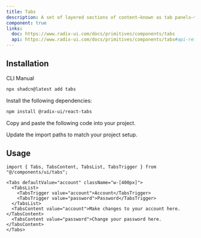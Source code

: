 ```yaml
---
title: Tabs
description: A set of layered sections of content—known as tab panels—that are displayed one at a time.
component: true
links:
  doc: https://www.radix-ui.com/docs/primitives/components/tabs
  api: https://www.radix-ui.com/docs/primitives/components/tabs#api-reference
---
```


<ComponentPreview
  name="tabs-demo"
  description="A tabs component with two forms."
/>

## Installation

<CodeTabs>

<TabsList>
  <TabsTrigger value="cli">CLI</TabsTrigger>
  <TabsTrigger value="manual">Manual</TabsTrigger>
</TabsList>
<TabsContent value="cli">

```bash
npx shadcn@latest add tabs
```

</TabsContent>

<TabsContent value="manual">

<Steps>

<Step>Install the following dependencies:</Step>

```bash
npm install @radix-ui/react-tabs
```

<Step>Copy and paste the following code into your project.</Step>

<ComponentSource name="tabs" />

<Step>Update the import paths to match your project setup.</Step>

</Steps>

</TabsContent>

</CodeTabs>

## Usage

```tsx
import { Tabs, TabsContent, TabsList, TabsTrigger } from "@/components/ui/tabs";
```

```tsx
<Tabs defaultValue="account" className="w-[400px]">
  <TabsList>
    <TabsTrigger value="account">Account</TabsTrigger>
    <TabsTrigger value="password">Password</TabsTrigger>
  </TabsList>
  <TabsContent value="account">Make changes to your account here.</TabsContent>
  <TabsContent value="password">Change your password here.</TabsContent>
</Tabs>
```
